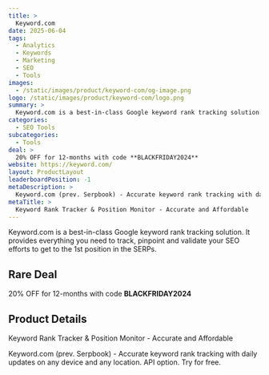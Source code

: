 ```yaml
---
title: >
  Keyword.com
date: 2025-06-04
tags:
  - Analytics
  - Keywords
  - Marketing
  - SEO
  - Tools
images:
  - /static/images/product/keyword-com/og-image.png
logo: /static/images/product/keyword-com/logo.png
summary: >
  Keyword.com is a best-in-class Google keyword rank tracking solution. It provides everything you need to track, pinpoint and validate your SEO efforts to get to the 1st position in the SERPs.
categories:
  - SEO Tools
subcategories:
  - Tools
deal: >
  20% OFF for 12-months with code **BLACKFRIDAY2024**
website: https://keyword.com/
layout: ProductLayout
leaderboardPosition: -1
metaDescription: >
  Keyword.com (prev. Serpbook) - Accurate keyword rank tracking with daily updates on any device and any location. API option. Try for free.
metaTitle: >
  Keyword Rank Tracker & Position Monitor - Accurate and Affordable
---
```

Keyword.com is a best-in-class Google keyword rank tracking solution. It provides everything you need to track, pinpoint and validate your SEO efforts to get to the 1st position in the SERPs.

## Rare Deal

20% OFF for 12-months with code **BLACKFRIDAY2024**

## Product Details

Keyword Rank Tracker & Position Monitor - Accurate and Affordable

Keyword.com (prev. Serpbook) - Accurate keyword rank tracking with daily updates on any device and any location. API option. Try for free.
